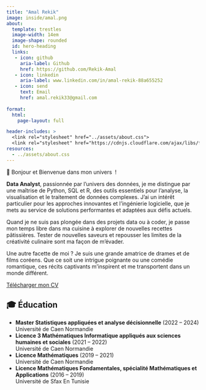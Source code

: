 ```yaml
---
title: "Amal Rekik"
image: inside/amal.png
about:
  template: trestles
  image-width: 14em
  image-shape: rounded
  id: hero-heading
  links: 
   - icon: github
     aria-label: Github
     href: https://github.com/Rekik-Amal
   - icon: linkedin
     aria-label: www.linkedin.com/in/amal-rekik-88a655252
   - icon: send
     text: Email
     href: amal.rekik33@gmail.com
     
format:
  html:
    page-layout: full

header-includes: >
  <link rel="stylesheet" href="../assets/about.css">
  <link rel="stylesheet" href="https://cdnjs.cloudflare.com/ajax/libs/font-awesome/5.15.4/css/all.min.css">
resources:
  - ../assets/about.css
---
```


<div class="h1"><span class="wave-hand" aria-hidden="true">👋</span>&nbsp;Bonjour et Bienvenue dans mon univers&nbsp;<span class="crystal-icon" aria-hidden="true"><i class="fas fa-globe"></i></span> !</div>

<div class="lead">
  <p><strong>Data Analyst</strong>, passionnée par l'univers des données, je me distingue par une maîtrise de Python, SQL et R, des outils essentiels pour l'analyse, la visualisation et le traitement de données complexes. J'ai un intérêt particulier pour les approches innovantes et l'ingénierie logicielle, que je mets au service de solutions performantes et adaptées aux défis actuels.</p>
  
  <p>Quand je ne suis pas plongée dans des projets data ou à coder, je passe mon temps libre dans ma cuisine à explorer de nouvelles recettes pâtissières. Tester de nouvelles saveurs et repousser les limites de la créativité culinaire sont ma façon de m'évader.</p>
  
  <p>Une autre facette de moi ? Je suis une grande amatrice de drames et de films coréens. Que ce soit une intrigue poignante ou une comédie romantique, ces récits captivants m'inspirent et me transportent dans un monde différent.</p>
</div>

<a href="/files/cv.pdf" class="btn btn-primary" download>
  Télécharger mon CV <i class="fas fa-download"></i>
</a>

<!-- Séparateur avant la section Éducation -->
<div class="separator"></div>

## 🎓 Éducation

- **Master Statistiques appliquées et analyse décisionnelle**  (2022 – 2024)<br>
  Université de Caen Normandie 
- **Licence 3 Mathématiques Informatique appliqués aux sciences humaines et sociales**  (2021 – 2022)<br>
  Université de Caen Normandie
- **Licence Mathématiques**  (2019 – 2021)<br>
  Université de Caen Normandie
- **Licence Mathématiques Fondamentales, spécialité Mathématiques et Applications**  (2016 – 2019)<br>
  Université de Sfax En Tunisie
  
